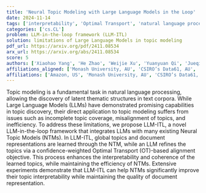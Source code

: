 ```yaml
---
title: 'Neural Topic Modeling with Large Language Models in the Loop'
date: 2024-11-14
tags: ['interpretability', 'Optimal Transport', 'natural language processing', 'Neural Topic Models', 'topic modeling', 'Large Language Models', 'document representation']
categories: ['cs.CL']
problem: LLM-in-the-loop framework (LLM-ITL)
solution: limitations of Large Language Models in topic modeling
pdf_url: https://arxiv.org/pdf/2411.08534
arx_url: https://arxiv.org/abs/2411.08534
score: 5
authors: ['Xiaohao Yang', 'He Zhao', 'Weijie Xu', 'Yuanyuan Qi', 'Jueqing Lu', 'Dinh Phung', 'Lan Du']
affiliations_aligned: ['Monash University, AU', 'CSIRO’s Data61, AU', 'Amazon, US', 'Monash University, AU', 'Monash University, AU', 'Monash University, AU', 'Monash University, AU']
affiliations: ['Amazon, US', 'Monash University, AU', 'CSIRO’s Data61, AU']
---
```



Topic modeling is a fundamental task in natural language processing, allowing the discovery of latent thematic structures in text corpora. While Large Language Models (LLMs) have demonstrated promising capabilities in topic discovery, their direct application to topic modeling suffers from issues such as incomplete topic coverage, misalignment of topics, and inefficiency. To address these limitations, we propose LLM-ITL, a novel LLM-in-the-loop framework that integrates LLMs with many existing Neural Topic Models (NTMs). In LLM-ITL, global topics and document representations are learned through the NTM, while an LLM refines the topics via a confidence-weighted Optimal Transport (OT)-based alignment objective. This process enhances the interpretability and coherence of the learned topics, while maintaining the efficiency of NTMs. Extensive experiments demonstrate that LLM-ITL can help NTMs significantly improve their topic interpretability while maintaining the quality of document representation.